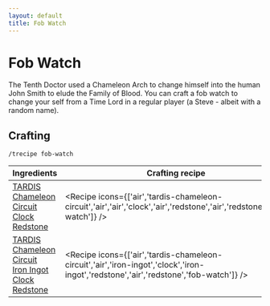 ```yaml
---
layout: default
title: Fob Watch
---
```



Fob Watch
===================

The Tenth Doctor used a Chameleon Arch to change himself into the human John Smith to elude the Family of Blood. You can craft a fob watch to change your self from a Time Lord in a regular player (a Steve - albeit with a random name).

## Crafting

`/trecipe fob-watch`

| Ingredients | Crafting recipe | Difficulty |
| ----------- | --------------- | ------------- |
| [TARDIS Chameleon Circuit](/recipes/console-circuits/tardis-chameleon-circuit)<br/>[Clock](https://minecraft.wiki/w/Clock)<br/>[Redstone](https://minecraft.wiki/w/Redstone) | <Recipe icons={['air','tardis-chameleon-circuit','air','air','clock','air','redstone','air','redstone','fob-watch']} /> | easy |
| [TARDIS Chameleon Circuit](/recipes/console-circuits/tardis-chameleon-circuit)<br/>[Iron Ingot](https://minecraft.wiki/w/Iron_Ingot)<br/>[Clock](https://minecraft.wiki/w/Clock)<br/>[Redstone](https://minecraft.wiki/w/Redstone) | <Recipe icons={['air','tardis-chameleon-circuit','air','iron-ingot','clock','iron-ingot','redstone','air','redstone','fob-watch']} /> | hard |
